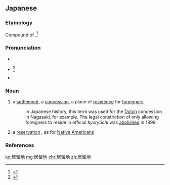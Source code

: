 ==Japanese==
{{ja-kanjitab|きょ|りゅう|ち|yomi=on}}

===Etymology===
Compound of {{compound|lang=ja|sort=きょりゅうち|居留|tr1=kyoryū|t1=residence, especially in a foreign country|地|tr2=chi|t2=place, area}}.<ref name="KDJ">{{R:Kokugo Dai Jiten}}</ref>

===Pronunciation===
* {{l|ja|sc=Latn|音読み|On'yomi}}
* {{ja-accent-common|n|きょ|りゅ|うち}}<ref name="DJR">{{R:Daijirin}}</ref>
* {{IPA|lang=ja|[kjo̞ɾjɯᵝːt͡ɕi]}}

===Noun===
{{ja-noun|きょりゅうち}}

# a [[settlement]], a [[concession]], a place of [[residence]] for [[foreigner]]s
#: In Japanese history, this term was used for the [[Dutch]] concession in Nagasaki, for example. The legal constriction of only allowing foreigners to reside in official ''kyoryūchi'' was [[abolish]]ed in 1899.
# a [[reservation]] {{gloss|tract of land}}, as for [[Native American]]s

===References===
<references/>

[[ko:居留地]]
[[mg:居留地]]
[[chr:居留地]]
[[zh:居留地]]